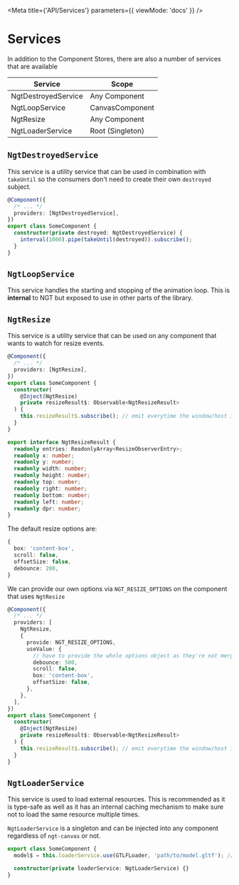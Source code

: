 
<Meta title={'API/Services'} parameters={{ viewMode: 'docs' }} />

# Services

In addition to the Component Stores, there are also a number of services that are available

| Service             | Scope            |
| ------------------- | ---------------- |
| NgtDestroyedService | Any Component    |
| NgtLoopService      | CanvasComponent  |
| NgtResize           | Any Component    |
| NgtLoaderService    | Root (Singleton) |

## `NgtDestroyedService`

This service is a utility service that can be used in combination with `takeUntil` so the consumers don't need to create their own `destroyed` subject.

```ts
@Component({
  /* ... */
  providers: [NgtDestroyedService],
})
export class SomeComponent {
  constructor(private destroyed: NgtDestroyedService) {
    interval(1000).pipe(takeUntil(destroyed)).subscribe();
  }
}
```

## `NgtLoopService`

This service handles the starting and stopping of the animation loop. This is **internal** to NGT but exposed to use in other parts of the library.

## `NgtResize`

This service is a utility service that can be used on any component that wants to watch for resize events.

```ts
@Component({
  /* ... */
  providers: [NgtResize],
})
export class SomeComponent {
  constructor(
    @Inject(NgtResize)
    private resizeResult$: Observable<NgtResizeResult>
  ) {
    this.resizeResult$.subscribe(); // emit everytime the window/host is resized
  }
}
```

```ts
export interface NgtResizeResult {
  readonly entries: ReadonlyArray<ResizeObserverEntry>;
  readonly x: number;
  readonly y: number;
  readonly width: number;
  readonly height: number;
  readonly top: number;
  readonly right: number;
  readonly bottom: number;
  readonly left: number;
  readonly dpr: number;
}
```

The default resize options are:

```ts
{
  box: 'content-box',
  scroll: false,
  offsetSize: false,
  debounce: 200,
}
```

We can provide our own options via `NGT_RESIZE_OPTIONS` on the component that uses `NgtResize`

```ts
@Component({
  /* ... */
  providers: [
    NgtResize,
    {
      provide: NGT_RESIZE_OPTIONS,
      useValue: {
        // have to provide the whole options object as they're not merged at the moment
        debounce: 500,
        scroll: false,
        box: 'content-box',
        offsetSize: false,
      },
    },
  ],
})
export class SomeComponent {
  constructor(
    @Inject(NgtResize)
    private resizeResult$: Observable<NgtResizeResult>
  ) {
    this.resizeResult$.subscribe(); // emit everytime the window/host is resized
  }
}
```

## `NgtLoaderService`

This service is used to load external resources. This is recommended as it is type-safe as well as it has an internal caching mechanism to make sure not to load the same resource multiple times.

`NgtLoaderService` is a singleton and can be injected into any component regardless of `ngt-canvas` or not.

```ts
export class SomeComponent {
  model$ = this.loaderService.use(GTLFLoader, 'path/to/model.gltf'); // Observable<GLTF>

  constructor(private loaderService: NgtLoaderService) {}
}
```
